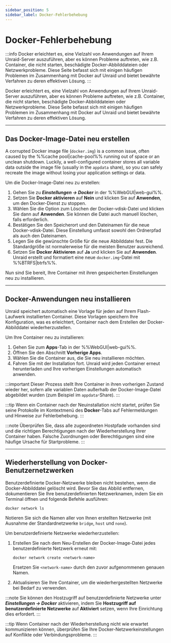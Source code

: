 ```yaml
---
sidebar_position: 5
sidebar_label: Docker-Fehlerbehebung
---
```


# Docker-Fehlerbehebung

:::info
Docker erleichtert es, eine Vielzahl von Anwendungen auf Ihrem Unraid-Server auszuführen, aber es können Probleme auftreten, wie z.B. Container, die nicht starten, beschädigte Docker-Abbilddateien oder Netzwerkprobleme. Diese Seite befasst sich mit einigen häufigen Problemen im Zusammenhang mit Docker auf Unraid und bietet bewährte Verfahren zu deren effektiven Lösung.
:::

Docker erleichtert es, eine Vielzahl von Anwendungen auf Ihrem Unraid-Server auszuführen, aber es können Probleme auftreten, wie z.B. Container, die nicht starten, beschädigte Docker-Abbilddateien oder Netzwerkprobleme. Diese Seite befasst sich mit einigen häufigen Problemen im Zusammenhang mit Docker auf Unraid und bietet bewährte Verfahren zu deren effektiven Lösung.

---

## Das Docker-Image-Datei neu erstellen

A corrupted Docker image file (`docker.img`) is a common issue, often caused by the %%cache pool|cache-pool%% running out of space or an unclean shutdown. Luckily, a well-configured container stores all variable data outside the image file (usually in the `appdata` share), so you can safely recreate the image without losing your application settings or data.

Um die Docker-Image-Datei neu zu erstellen:

1. Gehen Sie zu ***Einstellungen → Docker*** in der %%WebGUI|web-gui%%.
2. Setzen Sie **Docker aktivieren** auf **Nein** und klicken Sie auf **Anwenden**, um den Docker-Dienst zu stoppen.
3. Wählen Sie die Option zum Löschen der Docker-vdisk-Datei und klicken Sie dann auf **Anwenden**. Sie können die Datei auch manuell löschen, falls erforderlich.
4. Bestätigen Sie den Speicherort und den Dateinamen für die neue Docker-vdisk-Datei. Diese Einstellung umfasst sowohl den Ordnerpfad als auch den Dateinamen.
5. Legen Sie die gewünschte Größe für die neue Abbilddatei fest. Die Standardgröße ist normalerweise für die meisten Benutzer ausreichend.
6. Setzen Sie **Docker Aktivieren** auf **Ja** und klicken Sie auf **Anwenden**. Unraid erstellt und formatiert eine neue `docker.img`-Datei mit %%BTRFS|btrfs%%.

Nun sind Sie bereit, Ihre Container mit ihren gespeicherten Einstellungen neu zu installieren.

---

## Docker-Anwendungen neu installieren

Unraid speichert automatisch eine Vorlage für jeden auf Ihrem Flash-Laufwerk installierten Container. Diese Vorlagen speichern Ihre Konfiguration, was es erleichtert, Container nach dem Erstellen der Docker-Abbilddatei wiederherzustellen.

Um Ihre Container neu zu installieren:

1. Gehen Sie zum **Apps**-Tab in der %%WebGUI|web-gui%%.
2. Öffnen Sie den Abschnitt **Vorherige Apps**.
3. Wählen Sie die Container aus, die Sie neu installieren möchten.
4. Fahren Sie mit der Installation fort. Unraid wird jeden Container erneut herunterladen und Ihre vorherigen Einstellungen automatisch anwenden.

:::important
Dieser Prozess stellt Ihre Container in ihren vorherigen Zustand wieder her, sofern alle variablen Daten außerhalb der Docker-Image-Datei abgebildet wurden (zum Beispiel im `appdata`-Share).
:::

:::tip
Wenn ein Container nach der Neuinstallation nicht startet, prüfen Sie seine Protokolle im Kontextmenü des **Docker**-Tabs auf Fehlermeldungen und Hinweise zur Fehlerbehebung.
:::

:::note
Überprüfen Sie, dass alle zugeordneten Hostpfade vorhanden sind und die richtigen Berechtigungen nach der Wiederherstellung Ihrer Container haben. Falsche Zuordnungen oder Berechtigungen sind eine häufige Ursache für Startprobleme.
:::

---

## Wiederherstellung von Docker-Benutzernetzwerken

Benutzerdefinierte Docker-Netzwerke bleiben nicht bestehen, wenn die Docker-Abbilddatei gelöscht wird. Bevor Sie das Abbild entfernen, dokumentieren Sie Ihre benutzerdefinierten Netzwerknamen, indem Sie ein Terminal öffnen und folgende Befehle ausführen:

```
docker network ls
```

Notieren Sie sich die Namen aller von Ihnen erstellten Netzwerke (mit Ausnahme der Standardnetzwerke `bridge`, `host` und `none`).

Um benutzerdefinierte Netzwerke wiederherzustellen:

1. Erstellen Sie nach dem Neu-Erstellen der Docker-Image-Datei jedes benutzerdefinierte Netzwerk erneut mit:

   ```
   docker network create <network-name>
   ```

   Ersetzen Sie `<network-name>` durch den zuvor aufgenommenen genauen Namen.

2. Aktualisieren Sie Ihre Container, um die wiederhergestellten Netzwerke bei Bedarf zu verwenden.

:::note
Sie können den Hostzugriff auf benutzerdefinierte Netzwerke unter ***Einstellungen → Docker*** aktivieren, indem Sie **Hostzugriff auf benutzerdefinierte Netzwerke** auf **Aktiviert** setzen, wenn Ihre Einrichtung dies erfordert.
:::

:::tip
Wenn Container nach der Wiederherstellung nicht wie erwartet kommunizieren können, überprüfen Sie Ihre Docker-Netzwerkeinstellungen auf Konflikte oder Verbindungsprobleme.
:::
